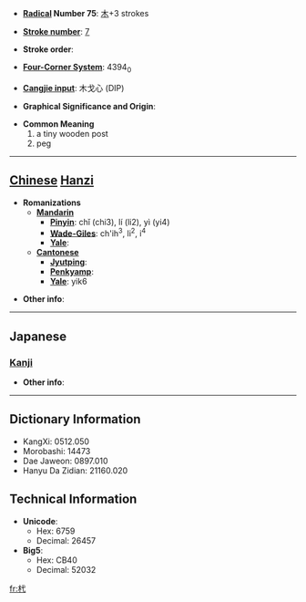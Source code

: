 * '''[[Wiktionary:Chinese radical index| Radical]] Number 75''': [[Wiktionary:Chinese radical index 木|木]]+3 strokes

* '''[[Wiktionary:Chinese total strokes index|Stroke number]]''': [[Wiktionary:Chinese total strokes index 7|7]]

* '''Stroke order''': 

* '''[[Wiktionary:Chinese four corner index|Four-Corner System]]''': 4394<sub>0</sub>

* '''[[Wiktionary:Chinese Cangjie index|Cangjie input]]''': 木戈心 (DIP)

* '''Graphical Significance and Origin''': 

* '''Common Meaning'''
*#a tiny wooden post
*# peg


----

== [[Chinese]] [[Hanzi]] ==

* '''Romanizations'''
** '''[[Mandarin]]'''
*** '''[[Pinyin]]''': chǐ (chi3), lí (li2), yì (yi4)
*** '''[[Wade-Giles]]''': ch'ih<sup>3</sup>, li<sup>2</sup>, i<sup>4</sup>
*** '''[[Yale]]''': 
** '''[[Cantonese]]'''
*** '''[[Jyutping]]''':
*** '''[[Penkyamp]]''': 
*** '''[[Yale]]''': yik6

* '''Other info''': 

----

==Japanese==
===[[Kanji]]===
{{kanji|on readings=[[よく]] (yoku)|kun readings=[[くい]] (kui)}}

* '''Other info''':  

----

== Dictionary Information ==

* KangXi: 0512.050
* Morobashi: 14473
* Dae Jaweon: 0897.010
* Hanyu Da Zidian: 21160.020

== Technical Information ==

* '''Unicode''':
** Hex: 6759
** Decimal: 26457
* '''Big5''':
** Hex: CB40
** Decimal: 52032

[[fr:杙]]